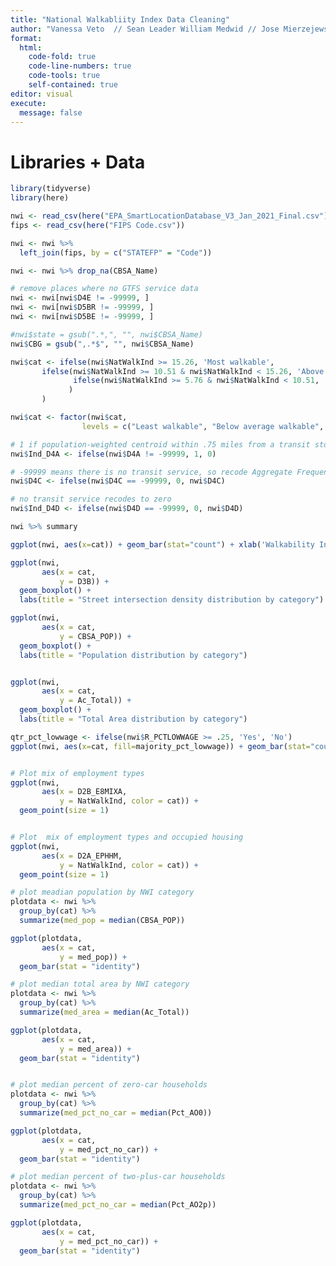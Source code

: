 ---
title: "National Walkabliity Index Data Cleaning"
author: "Vanessa Veto  // Sean Leader William Medwid // Jose Mierzejewski"
format: 
  html:
    code-fold: true
    code-line-numbers: true
    code-tools: true
    self-contained: true
editor: visual
execute:
  message: false
---

# Libraries + Data

```{r packages, message = FALSE}
library(tidyverse)
library(here)
```

```{r dataset loading, message = FALSE}
nwi <- read_csv(here("EPA_SmartLocationDatabase_V3_Jan_2021_Final.csv"))
fips <- read_csv(here("FIPS Code.csv"))
```

```{r}
nwi <- nwi %>% 
  left_join(fips, by = c("STATEFP" = "Code"))
```

```{r}
nwi <- nwi %>% drop_na(CBSA_Name)

# remove places where no GTFS service data
nwi <- nwi[nwi$D4E != -99999, ]  
nwi <- nwi[nwi$D5BR != -99999, ]  
nwi <- nwi[nwi$D5BE != -99999, ]  

#nwi$state = gsub(".*,", "", nwi$CBSA_Name)
nwi$CBG = gsub(",.*$", "", nwi$CBSA_Name)

nwi$cat <- ifelse(nwi$NatWalkInd >= 15.26, 'Most walkable', 
       ifelse(nwi$NatWalkInd >= 10.51 & nwi$NatWalkInd < 15.26, 'Above average walkable', 
              ifelse(nwi$NatWalkInd >= 5.76 & nwi$NatWalkInd < 10.51, 'Below average walkable', ifelse(nwi$NatWalkInd >=1 & nwi$NatWalkInd < 5.76, 'Least walkable', 'other'))
             )
       )

nwi$cat <- factor(nwi$cat,
                levels = c("Least walkable", "Below average walkable", 'Above average walkable', 'Most walkable'))
```

```{r}
# 1 if population-weighted centroid within .75 miles from a transit stop, 0 otherwise
nwi$Ind_D4A <- ifelse(nwi$D4A != -99999, 1, 0)

# -99999 means there is no transit service, so recode Aggregate Frequency of Peak Hour Transit Service to zero for these areas
nwi$D4C <- ifelse(nwi$D4C == -99999, 0, nwi$D4C)

# no transit service recodes to zero
nwi$Ind_D4D <- ifelse(nwi$D4D == -99999, 0, nwi$D4D)

nwi %>% summary
```

```{r}
ggplot(nwi, aes(x=cat)) + geom_bar(stat="count") + xlab('Walkability Index Category') + ylab('Frequency') + labs(title='Barplot of Walkability Index Categories')

ggplot(nwi, 
       aes(x = cat, 
           y = D3B)) +
  geom_boxplot() +
  labs(title = "Street intersection density distribution by category")

ggplot(nwi, 
       aes(x = cat, 
           y = CBSA_POP)) +
  geom_boxplot() +
  labs(title = "Population distribution by category")


ggplot(nwi, 
       aes(x = cat, 
           y = Ac_Total)) +
  geom_boxplot() +
  labs(title = "Total Area distribution by category")

qtr_pct_lowwage <- ifelse(nwi$R_PCTLOWWAGE >= .25, 'Yes', 'No')
ggplot(nwi, aes(x=cat, fill=majority_pct_lowwage)) + geom_bar(stat="count") + xlab('Walkability Index Category') + ylab('Frequency') + labs(title='Barplot of Walkability Index Categories') + guides(fill=guide_legend(title="Over 25% of Population Low Wage Workers"))


# Plot mix of employment types
ggplot(nwi, 
       aes(x = D2B_E8MIXA, 
           y = NatWalkInd, color = cat)) +
  geom_point(size = 1)


# Plot  mix of employment types and occupied housing
ggplot(nwi, 
       aes(x = D2A_EPHHM, 
           y = NatWalkInd, color = cat)) +
  geom_point(size = 1)

# plot meadian population by NWI category
plotdata <- nwi %>%
  group_by(cat) %>%
  summarize(med_pop = median(CBSA_POP))

ggplot(plotdata, 
       aes(x = cat, 
           y = med_pop)) +
  geom_bar(stat = "identity")

# plot median total area by NWI category
plotdata <- nwi %>%
  group_by(cat) %>%
  summarize(med_area = median(Ac_Total))

ggplot(plotdata, 
       aes(x = cat, 
           y = med_area)) +
  geom_bar(stat = "identity")


# plot median percent of zero-car households
plotdata <- nwi %>%
  group_by(cat) %>%
  summarize(med_pct_no_car = median(Pct_AO0))

ggplot(plotdata, 
       aes(x = cat, 
           y = med_pct_no_car)) +
  geom_bar(stat = "identity")

# plot median percent of two-plus-car households
plotdata <- nwi %>%
  group_by(cat) %>%
  summarize(med_pct_no_car = median(Pct_AO2p))

ggplot(plotdata, 
       aes(x = cat, 
           y = med_pct_no_car)) +
  geom_bar(stat = "identity")
```

